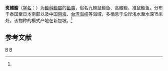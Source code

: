 {{Speciesbox 
| taxon = Callionymus enneactis
| authority = Bleeker, 1879<ref name='id8096'>{{cite web| url =http://www.bioinfo.cn/db05/BjdwSpecies.php?action=view&id=8096| title =斑鳍䲗| work =中国动物物种编目数据库| publisher =中国科学院微生物研究所| author =中国科学院动物研究所| accessdate =2009-04-16| deadurl =yes| archiveurl =https://web.archive.org/web/20160305101611/http://www.bioinfo.cn/db05/BjdwSpecies.php?action=view&id=8096| archivedate =2016-03-05}}</ref>
}}

'''斑鳍䲗'''（[[学名|学名]]：{{lang|la|''Callionymus enneactis''}}）为[[䲗科|䲗科]][[䲗屬|䲗屬]]的[[鱼类|鱼类]]，俗名九棘鼠䲗鱼、高鳍䲗、准鼠䲗鱼。分布于泰国至日本南部以及中国[[南海|南海]]、[[台湾海峡|台湾海峡]]等海域，多栖息于沿岸浅水至水深15米处。该物种的模式产地在新加坡。<ref name='id8096'/>

== 参考文献 ==
{{reflist}}

{{Taxonbar|from=Q3061662}}

[[Category:䲗屬|B]]
[[Category:1879年描述的魚類|B]]